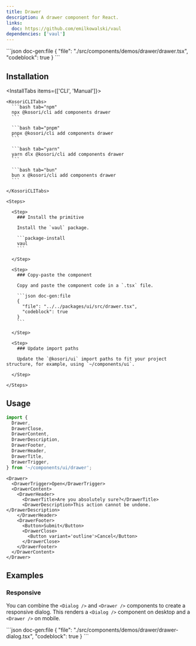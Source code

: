 ```yaml
---
title: Drawer
description: A drawer component for React.
links:
  doc: https://github.com/emilkowalski/vaul
dependencies: ['vaul']
---
```


<ComponentPreview name='drawer'>
```json doc-gen:file
{
  "file": "./src/components/demos/drawer/drawer.tsx",
  "codeblock": true
}
```
</ComponentPreview>

## Installation

<InstallTabs items={['CLI', 'Manual']}>

  <Tab value='CLI'>
  
    <KosoriCLITabs>
      ```bash tab="npm"
      npx @kosori/cli add components drawer
      ```

      ```bash tab="pnpm"
      pnpx @kosori/cli add components drawer
      ```

      ```bash tab="yarn"
      yarn dlx @kosori/cli add components drawer
      ```

      ```bash tab="bun"
      bun x @kosori/cli add components drawer
      ```

    </KosoriCLITabs>

  </Tab>

  <Tab value='Manual'>

    <Steps>

      <Step>
        ### Install the primitive

        Install the `vaul` package.

        ```package-install
        vaul
        ```

      </Step>

      <Step>
        ### Copy-paste the component

        Copy and paste the component code in a `.tsx` file.

        ```json doc-gen:file
        {
          "file": "../../packages/ui/src/drawer.tsx",
          "codeblock": true
        }
        ```

      </Step>

      <Step>
        ### Update import paths

        Update the `@kosori/ui` import paths to fit your project structure, for example, using `~/components/ui`.

      </Step>

    </Steps>

  </Tab>

</InstallTabs>

## Usage

```ts
import {
  Drawer,
  DrawerClose,
  DrawerContent,
  DrawerDescription,
  DrawerFooter,
  DrawerHeader,
  DrawerTitle,
  DrawerTrigger,
} from '~/components/ui/drawer';
```

```tsx
<Drawer>
  <DrawerTrigger>Open</DrawerTrigger>
  <DrawerContent>
    <DrawerHeader>
      <DrawerTitle>Are you absolutely sure?</DrawerTitle>
      <DrawerDescription>This action cannot be undone.</DrawerDescription>
    </DrawerHeader>
    <DrawerFooter>
      <Button>Submit</Button>
      <DrawerClose>
        <Button variant='outline'>Cancel</Button>
      </DrawerClose>
    </DrawerFooter>
  </DrawerContent>
</Drawer>
```

## Examples

### Responsive

You can combine the `<Dialog />` and `<Drawer />` components to create a responsive dialog. This renders a `<Dialog />` component on desktop and a `<Drawer />` on mobile.

<ComponentPreview name='drawer-dialog'>
```json doc-gen:file
{
  "file": "./src/components/demos/drawer/drawer-dialog.tsx",
  "codeblock": true
}
```
</ComponentPreview>
